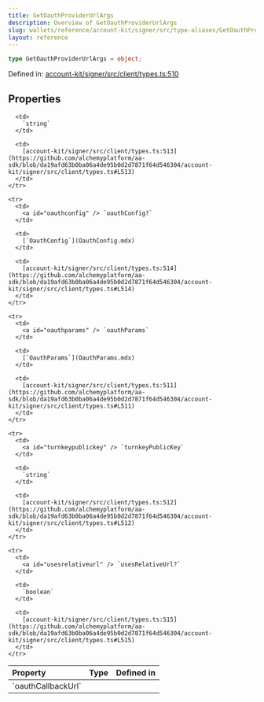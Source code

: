 ```yaml
---
title: GetOauthProviderUrlArgs
description: Overview of GetOauthProviderUrlArgs
slug: wallets/reference/account-kit/signer/src/type-aliases/GetOauthProviderUrlArgs
layout: reference
---
```


```ts
type GetOauthProviderUrlArgs = object;
```

Defined in: [account-kit/signer/src/client/types.ts:510](https://github.com/alchemyplatform/aa-sdk/blob/da19afd63b0ba06a4de95b0d2d7871f64d546304/account-kit/signer/src/client/types.ts#L510)

## Properties

<table>
  <thead>
    <tr>
      <th align="left">Property</th>
      <th align="left">Type</th>
      <th align="left">Defined in</th>
    </tr>
  </thead>

  <tbody>
    <tr>
      <td>
        <a id="oauthcallbackurl" /> `oauthCallbackUrl`
      </td>

      <td>
        `string`
      </td>

      <td>
        [account-kit/signer/src/client/types.ts:513](https://github.com/alchemyplatform/aa-sdk/blob/da19afd63b0ba06a4de95b0d2d7871f64d546304/account-kit/signer/src/client/types.ts#L513)
      </td>
    </tr>

    <tr>
      <td>
        <a id="oauthconfig" /> `oauthConfig?`
      </td>

      <td>
        [`OauthConfig`](OauthConfig.mdx)
      </td>

      <td>
        [account-kit/signer/src/client/types.ts:514](https://github.com/alchemyplatform/aa-sdk/blob/da19afd63b0ba06a4de95b0d2d7871f64d546304/account-kit/signer/src/client/types.ts#L514)
      </td>
    </tr>

    <tr>
      <td>
        <a id="oauthparams" /> `oauthParams`
      </td>

      <td>
        [`OauthParams`](OauthParams.mdx)
      </td>

      <td>
        [account-kit/signer/src/client/types.ts:511](https://github.com/alchemyplatform/aa-sdk/blob/da19afd63b0ba06a4de95b0d2d7871f64d546304/account-kit/signer/src/client/types.ts#L511)
      </td>
    </tr>

    <tr>
      <td>
        <a id="turnkeypublickey" /> `turnkeyPublicKey`
      </td>

      <td>
        `string`
      </td>

      <td>
        [account-kit/signer/src/client/types.ts:512](https://github.com/alchemyplatform/aa-sdk/blob/da19afd63b0ba06a4de95b0d2d7871f64d546304/account-kit/signer/src/client/types.ts#L512)
      </td>
    </tr>

    <tr>
      <td>
        <a id="usesrelativeurl" /> `usesRelativeUrl?`
      </td>

      <td>
        `boolean`
      </td>

      <td>
        [account-kit/signer/src/client/types.ts:515](https://github.com/alchemyplatform/aa-sdk/blob/da19afd63b0ba06a4de95b0d2d7871f64d546304/account-kit/signer/src/client/types.ts#L515)
      </td>
    </tr>

  </tbody>
</table>
